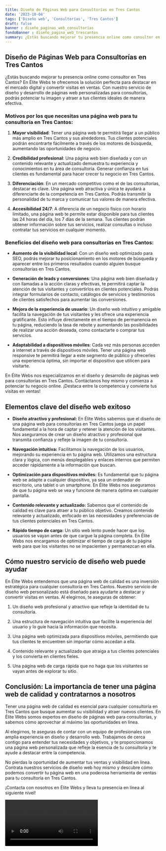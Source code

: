 ```yaml
---
title: Diseño de Páginas Web para Consultorías en Tres Cantos
date: '2023-10-04'
tags: ['Diseño web', 'Consultorías', 'Tres Cantos']
draft: false
banner : diseño_paginas_web_consultorías
fondoBanner : diseño_pagina_web_trescantos
summary: ¿Estás buscando mejorar tu presencia online como consultor en Tres Cantos? En Élite Webs te ofrecemos la solución perfecta para destacar en el mercado digital y convertir visitas en ventas. Con nuestro servicio de diseño y desarrollo de páginas web personalizadas para consultorías, podrás potenciar tu imagen y atraer a tus clientes ideales de manera efectiva.
---
```


## Diseño de Páginas Web para Consultorías en Tres Cantos

¿Estás buscando mejorar tu presencia online como consultor en Tres Cantos? En Élite Webs te ofrecemos la solución perfecta para destacar en el mercado digital y convertir visitas en ventas. Con nuestro servicio de diseño y desarrollo de páginas web personalizadas para consultorías, podrás potenciar tu imagen y atraer a tus clientes ideales de manera efectiva.

### Motivos por los que necesitas una página web para tu consultoría en Tres Cantos:

1. **Mayor visibilidad**: Tener una página web te permitirá llegar a un público más amplio en Tres Cantos y sus alrededores. Tus clientes potenciales podrán encontrarte fácilmente a través de los motores de búsqueda, aumentando las oportunidades de negocio.

2. **Credibilidad profesional**: Una página web bien diseñada y con un contenido relevante y actualizado demuestra tu experiencia y conocimientos en tu área de consultoría. Generar confianza en tus clientes es fundamental para hacer crecer tu negocio en Tres Cantos.

3. **Diferenciación**: En un mercado competitivo como el de las consultorías, destacar es clave. Una página web atractiva y única te ayudará a diferenciarte de la competencia en Tres Cantos. Podrás transmitir la personalidad de tu marca y comunicar tus valores de manera efectiva.

4. **Accesibilidad 24/7**: A diferencia de un negocio físico con horario limitado, una página web te permite estar disponible para tus clientes las 24 horas del día, los 7 días de la semana. Tus clientes podrán obtener información sobre tus servicios, realizar consultas o incluso contratar tus servicios en cualquier momento.

### Beneficios del diseño web para consultorías en Tres Cantos:

- **Aumento de la visibilidad local**: Con un diseño web optimizado para SEO, podrás mejorar tu posicionamiento en los motores de búsqueda y aparecer entre los primeros resultados cuando alguien busque consultorías en Tres Cantos.

- **Generación de leads y conversiones**: Una página web bien diseñada y con llamadas a la acción claras y efectivas, te permitirá captar la atención de tus visitantes y convertirlos en clientes potenciales. Podrás integrar formularios de contacto, catálogos de servicios y testimonios de clientes satisfechos para aumentar las conversiones.

- **Mejora de la experiencia de usuario**: Un diseño web intuitivo y amigable facilita la navegación de tus visitantes y les ofrece una experiencia gratificante. Esto influye directamente en el tiempo de permanencia en tu página, reduciendo la tasa de rebote y aumentando las posibilidades de realizar una acción deseada, como contactarte o comprar tus servicios.

- **Adaptabilidad a dispositivos móviles**: Cada vez más personas acceden a internet a través de dispositivos móviles. Tener una página web responsive te permitirá llegar a este segmento de público y ofrecerles una experiencia óptima, sin importar el dispositivo que utilicen para visitarte.

En Élite Webs nos especializamos en el diseño y desarrollo de páginas web para consultorías en Tres Cantos. Contáctanos hoy mismo y comienza a potenciar tu negocio online. ¡Destaca entre la competencia y convierte tus visitas en ventas!

<GifSeo />

<Cta />

## Elementos clave del diseño web exitoso

- **Diseño atractivo y profesional:** En Élite Webs sabemos que el diseño de una página web para consultorías en Tres Cantos juega un papel fundamental a la hora de captar y retener la atención de los visitantes. Nos aseguramos de crear un diseño atractivo y profesional que transmita confianza y refleje la imagen de tu consultoría.

- **Navegación intuitiva:** Facilitamos la navegación de los usuarios, mejorando su experiencia en tu página web. Utilizamos una estructura clara y lógica, con menús desplegables y enlaces internos que permiten acceder rápidamente a la información que buscan.

- **Optimización para dispositivos móviles:** Es fundamental que tu página web se adapte a cualquier dispositivo, ya sea un ordenador de escritorio, una tablet o un smartphone. En Élite Webs nos aseguramos de que tu página web se vea y funcione de manera óptima en cualquier pantalla.

- **Contenido relevante y actualizado:** Sabemos que el contenido de calidad es clave para atraer a tu público objetivo. Creamos contenido relevante y actualizado, enfocado en las necesidades y preferencias de tus clientes potenciales en Tres Cantos.

- **Rápido tiempo de carga:** Un sitio web lento puede hacer que los usuarios se vayan antes de que cargue la página completa. En Élite Webs nos encargamos de optimizar el tiempo de carga de tu página web para que los visitantes no se impacienten y permanezcan en ella.

## Cómo nuestro servicio de diseño web puede ayudar

En Élite Webs entendemos que una página web de calidad es una inversión estratégica para cualquier consultoría en Tres Cantos. Nuestro servicio de diseño web personalizado está diseñado para ayudarte a destacar y convertir visitas en ventas. Al elegirnos, te aseguras de obtener:

1. Un diseño web profesional y atractivo que refleje la identidad de tu consultoría.

2. Una estructura de navegación intuitiva que facilite la experiencia del usuario y lo guíe hacia la información que necesita.

3. Una página web optimizada para dispositivos móviles, permitiendo que tus clientes te encuentren sin importar cómo accedan a ella.

4. Contenido relevante y actualizado que atraiga a tus clientes potenciales y los convierta en clientes fieles.

5. Una página web de carga rápida que no haga que los visitantes se vayan antes de explorar tu sitio.

## Conclusión: La importancia de tener una página web de calidad y contratarnos a nosotros

Tener una página web de calidad es esencial para cualquier consultoría en Tres Cantos que busque aumentar su visibilidad y atraer nuevos clientes. En Élite Webs somos expertos en diseño de páginas web para consultorías, y sabemos cómo aprovechar al máximo las oportunidades en línea.

Al elegirnos, te aseguras de contar con un equipo de profesionales con amplia experiencia en diseño y desarrollo web. Trabajamos de cerca contigo para entender tus necesidades y objetivos, y te proporcionamos una página web personalizada que refleje la esencia de tu consultoría y te ayude a destacar entre la competencia.

No pierdas la oportunidad de aumentar tus ventas y visibilidad en línea. Contrata nuestros servicios de diseño web hoy mismo y descubre cómo podemos convertir tu página web en una poderosa herramienta de ventas para tu consultoría en Tres Cantos.

¡Contacta con nosotros en Élite Webs y lleva tu presencia en línea al siguiente nivel!

<Video />

<CtaBot job='Consultorías' city='Tres Cantos'/>

<Gmaps query='Tres Cantos+españa+maps' />